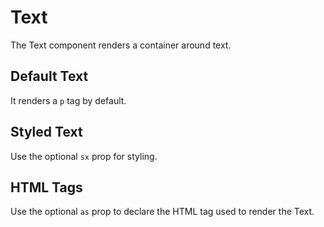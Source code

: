 
<Meta of={Stories} />

# Text

The Text component renders a container around text.

## Default Text

It renders a `p` tag by default.

<Canvas of={Stories.Default} />

## Styled Text

Use the optional `sx` prop for styling.

<Canvas of={Stories.StyledText} />

## HTML Tags

Use the optional `as` prop to declare the HTML tag used to render the Text.

<Canvas of={Stories.OrderedList} />